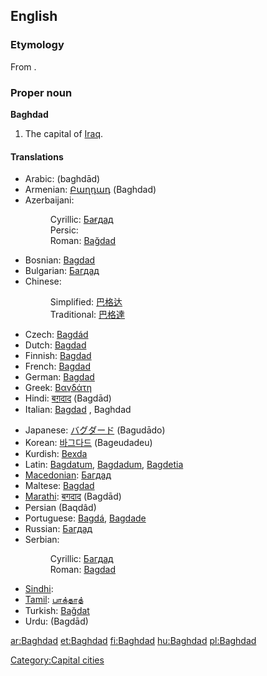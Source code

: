 {{wikipedia}}
==English==

===Etymology===
From {{Pers.}}.

===Proper noun===
'''Baghdad'''

# The capital of [[Iraq]].

====Translations====
{{top}}
* Arabic: {{ARchar|[[بغداد]]}} (baghdād)
* Armenian: [[Բաղդադ]] (Baghdad)
* Azerbaijani:
*: Cyrillic: [[Бағдад]]
*: Persic: {{FAchar|[[بغداد]]}}
*: Roman: [[Bağdad]]
* Bosnian: [[Bagdad]] {{m}}
* Bulgarian: [[Багдад]] {{m}}
* Chinese:
*: Simplified: [[巴格达]]
*: Traditional: [[巴格達]]
* Czech: [[Bagdád]] {{m}}
* Dutch: [[Bagdad]]
* Finnish: [[Bagdad]]
* French: [[Bagdad]]
* German: [[Bagdad]]
* Greek: [[Βαγδάτη]]
* Hindi: [[बग़दाद]] (Ba<u>g</u>dād)
* Italian: [[Bagdad]] {{f}}, Baghdad {{f}}
{{mid}}
* Japanese: [[バグダード]] (Bagudādo)
* Korean: [[바그다드]] (Bageudadeu)
* Kurdish: [[Bexda]] {{f}}
* Latin: [[Bagdatum]], [[Bagdadum]], [[Bagdetia]]
* [[Macedonian]]: [[Багдад]] {{m}}
* Maltese: [[Bagdad]]
* [[Marathi]]: [[बगदाद]] (Bagdād)
* Persian {{FAchar|[[بغداد]]}} (Baqdâd)
* Portuguese: [[Bagdá]], [[Bagdade]]
* Russian: [[Багдад]] {{m}}
* Serbian:
*: Cyrillic: [[Багдад]] {{m}}
*: Roman: [[Bagdad]] {{m}}
* [[Sindhi]]: {{SDchar|[[بغداد]]}} {{m}}
* [[Tamil]]: [[பாக்தாத்]]
* Turkish: [[Bağdat]]
* Urdu: {{URchar|[[بغداد]]}} (Ba<u>g</u>dād)
{{bottom}}

[[Category:Capital cities]]

[[ar:Baghdad]]
[[et:Baghdad]]
[[fi:Baghdad]]
[[hu:Baghdad]]
[[pl:Baghdad]]